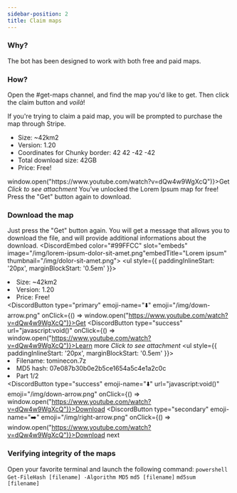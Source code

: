 ---
sidebar-position: 2
title: Claim maps
---


### Why?
The bot has been designed to work with both free and paid maps.

### How?
Open the #get-maps channel, and find the map you'd like to get. Then click the claim button and *voilà*!

If you're trying to claim a paid map, you will be prompted to purchase the map through Stripe.

<CustomMessages>
    <DiscordMessage author="EarthMaker Assistant" roleColor="#f1c40f" bot avatar="/img/assistant.webp">
        <DiscordEmbed color="#99FFCC" slot="embeds" image="/img/lorem-ipsum-dolor-sit-amet.png"embedTitle="Lorem ipsum" thumbnail="/img/dolor-sit-amet.png">
            <DiscordEmbedDescription slot="description">
                <ul style={{ paddingInlineStart: '20px', marginBlockStart: '0.5em' }}>
                    <li>Size: ~42km2</li>
                    <li>Version: 1.20</li>
                    <li>Coordinates for Chunky border: 42 42 -42 -42</li>
                    <li>Total download size: 42GB</li>
                    <li>Price: Free!</li>
                </ul>
            </DiscordEmbedDescription>
        </DiscordEmbed>
        <DiscordAttachments slot="components">
            <DiscordActionRow>
                <DiscordButton type="primary" emoji-name="⬇️" emoji="/img/down-arrow.png" onClick={() => window.open("https://www.youtube.com/watch?v=dQw4w9WgXcQ")}>Get</DiscordButton>
            </DiscordActionRow>
        </DiscordAttachments>
    </DiscordMessage>
    <DiscordMessage ephemeral author="EarthMaker Assistant" roleColor="#f1c40f" bot avatar="/img/assistant.webp">
        <DiscordReply slot="reply" bot attachment author="EarthMaker Assistant" roleColor="#f1c40f" avatar="/img/assistant.webp">
            <i>Click to see attachment</i>
        </DiscordReply>
        <DiscordEmbed color="#99FFCC" slot="embeds" embedTitle="Success!">
            <DiscordEmbedDescription slot="description">
                You've unlocked the Lorem Ipsum map for free! Press the "Get" button again to download.
            </DiscordEmbedDescription>
        </DiscordEmbed>
    </DiscordMessage>
</CustomMessages>

### Download the map
Just press the "Get" button again. You will get a message that allows you to download the file, and will provide additional informations about the download.
<CustomMessages>
    <DiscordMessage author="EarthMaker Assistant" roleColor="#f1c40f" bot avatar="/img/assistant.webp">
        <DiscordEmbed color="#99FFCC" slot="embeds" image="/img/lorem-ipsum-dolor-sit-amet.png"embedTitle="Lorem ipsum" thumbnail="/img/dolor-sit-amet.png">
            <DiscordEmbedDescription slot="description">
                <ul style={{ paddingInlineStart: '20px', marginBlockStart: '0.5em' }}>
                    <li>Size: ~42km2</li>
                    <li>Version: 1.20</li>
                    <li>Price: Free!</li>
                </ul>
            </DiscordEmbedDescription>
        </DiscordEmbed>
        <DiscordAttachments slot="components">
            <DiscordActionRow>
                <DiscordButton type="primary" emoji-name="⬇️" emoji="/img/down-arrow.png" onClick={() => window.open("https://www.youtube.com/watch?v=dQw4w9WgXcQ")}>Get</DiscordButton>
                <DiscordButton type="success" url="javascript:void()" onClick={() => window.open("https://www.youtube.com/watch?v=dQw4w9WgXcQ")}>Learn more</DiscordButton>
            </DiscordActionRow>
        </DiscordAttachments>
    </DiscordMessage>
    <DiscordMessage ephemeral author="EarthMaker Assistant" roleColor="#f1c40f" bot avatar="/img/assistant.webp">
        <DiscordReply slot="reply" bot attachment author="EarthMaker Assistant" roleColor="#f1c40f" avatar="/img/assistant.webp">
            <i>Click to see attachment</i>
        </DiscordReply>
        <DiscordEmbed color="#99FFCC" slot="embeds" embedTitle="Your download">
            <DiscordEmbedDescription slot="description">
                <ul style={{ paddingInlineStart: '20px', marginBlockStart: '0.5em' }}>
                    <li>Filename: tominecon.7z</li>
                    <li>MD5 hash: <DiscordCode multiline>07e087b30b0e2b5ce1654a5c4e1a2c0c</DiscordCode></li>
                    <li>Part 1/2</li>
                </ul>
            </DiscordEmbedDescription>
        </DiscordEmbed>
        <DiscordAttachments slot="components">
            <DiscordActionRow>
                <DiscordButton type="success" emoji-name="⬇️" url="javascript:void()" emoji="/img/down-arrow.png" onClick={() => window.open("https://www.youtube.com/watch?v=dQw4w9WgXcQ")}>Download</DiscordButton>
                <DiscordButton type="secondary" emoji-name="➡️" emoji="/img/right-arrow.png" onClick={() => window.open("https://www.youtube.com/watch?v=dQw4w9WgXcQ")}>Download next</DiscordButton>
            </DiscordActionRow>
        </DiscordAttachments>
    </DiscordMessage>
</CustomMessages>

### Verifying integrity of the maps
Open your favorite terminal and launch the following command:
<Tabs>
    <TabItem default value="windows" label="Windows">
        <code>powershell Get-FileHash [filename] -Algorithm MD5</code>
    </TabItem>
    <TabItem value="macos" label="macOS">
        <code>md5 [filename]</code>
    </TabItem>
    <TabItem value="linux" label="Linux">
        <code>md5sum [filename]</code>
    </TabItem>
</Tabs>
